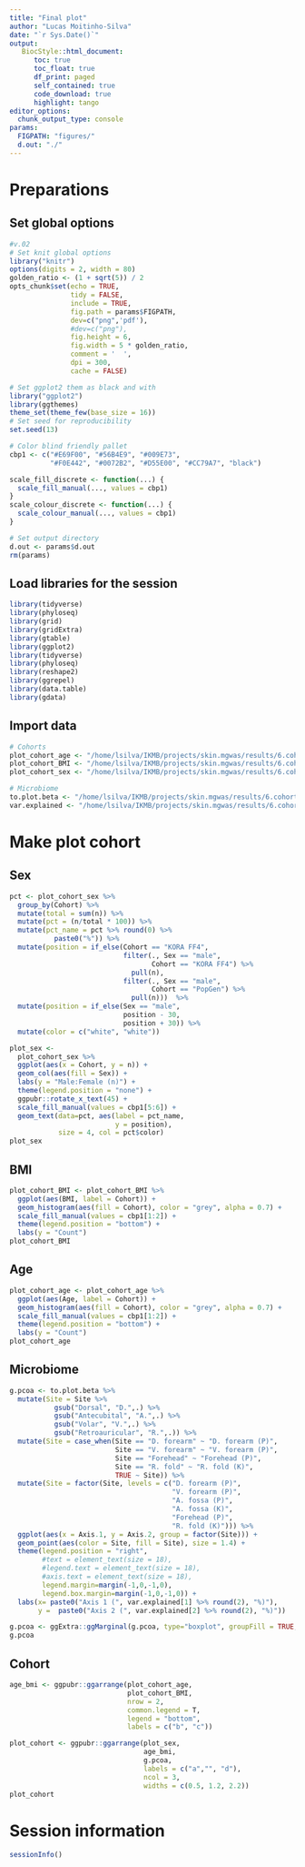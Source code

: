 ```yaml
---
title: "Final plot"
author: "Lucas Moitinho-Silva"
date: "`r Sys.Date()`"
output:
   BiocStyle::html_document:
      toc: true
      toc_float: true
      df_print: paged
      self_contained: true
      code_download: true
      highlight: tango
editor_options:
  chunk_output_type: console
params:
  FIGPATH: "figures/"
  d.out: "./"
---
```

# Preparations

## Set global options

```r
#v.02
# Set knit global options
library("knitr")
options(digits = 2, width = 80)
golden_ratio <- (1 + sqrt(5)) / 2
opts_chunk$set(echo = TRUE,
               tidy = FALSE,
               include = TRUE,
               fig.path = params$FIGPATH,
               dev=c("png",'pdf'),
               #dev=c("png"),
               fig.height = 6,
               fig.width = 5 * golden_ratio,
               comment = '  ',
               dpi = 300,
               cache = FALSE)

# Set ggplot2 them as black and with
library("ggplot2")
library(ggthemes)
theme_set(theme_few(base_size = 16))
# Set seed for reproducibility
set.seed(13)

# Color blind friendly pallet
cbp1 <- c("#E69F00", "#56B4E9", "#009E73",
          "#F0E442", "#0072B2", "#D55E00", "#CC79A7", "black")

scale_fill_discrete <- function(...) {
  scale_fill_manual(..., values = cbp1)
}
scale_colour_discrete <- function(...) {
  scale_colour_manual(..., values = cbp1)
}

# Set output directory
d.out <- params$d.out
rm(params)
```


## Load libraries for the session

```r
library(tidyverse)
library(phyloseq)
library(grid)
library(gridExtra)
library(gtable)
library(ggplot2)
library(tidyverse)
library(phyloseq)
library(reshape2)
library(ggrepel)
library(data.table)
library(gdata)
```

## Import data
```r
# Cohorts
plot_cohort_age <- "/home/lsilva/IKMB/projects/skin.mgwas/results/6.cohort.description/plot_cohort_age.rds" %>%  readRDS()
plot_cohort_BMI <- "/home/lsilva/IKMB/projects/skin.mgwas/results/6.cohort.description/plot_cohort_BMI.rds" %>% readRDS()
plot_cohort_sex <- "/home/lsilva/IKMB/projects/skin.mgwas/results/6.cohort.description/plot_cohort_sex.rds" %>% readRDS()

# Microbiome
to.plot.beta <- "/home/lsilva/IKMB/projects/skin.mgwas/results/6.cohort.description/to.plot.beta.rds" %>% readRDS()
var.explained <- "/home/lsilva/IKMB/projects/skin.mgwas/results/6.cohort.description/var.explained.rds" %>% readRDS()
```

# Make plot cohort

## Sex
```r
pct <- plot_cohort_sex %>%
  group_by(Cohort) %>%
  mutate(total = sum(n)) %>% 
  mutate(pct = (n/total * 100)) %>% 
  mutate(pct_name = pct %>% round(0) %>% 
           paste0("%")) %>% 
  mutate(position = if_else(Cohort == "KORA FF4",
                            filter(., Sex == "male",
                                   Cohort == "KORA FF4") %>% 
                              pull(n),
                            filter(., Sex == "male",
                                   Cohort == "PopGen") %>% 
                              pull(n)))  %>% 
  mutate(position = if_else(Sex == "male",
                            position - 30,
                            position + 30)) %>% 
  mutate(color = c("white", "white"))

plot_sex <- 
  plot_cohort_sex %>% 
  ggplot(aes(x = Cohort, y = n)) +
  geom_col(aes(fill = Sex)) +
  labs(y = "Male:Female (n)") +
  theme(legend.position = "none") +
  ggpubr::rotate_x_text(45) +
  scale_fill_manual(values = cbp1[5:6]) +
  geom_text(data=pct, aes(label = pct_name,
                          y = position), 
            size = 4, col = pct$color)
plot_sex
```

## BMI

```r
plot_cohort_BMI <- plot_cohort_BMI %>% 
  ggplot(aes(BMI, label = Cohort)) +
  geom_histogram(aes(fill = Cohort), color = "grey", alpha = 0.7) +
  scale_fill_manual(values = cbp1[1:2]) +
  theme(legend.position = "bottom") +
  labs(y = "Count")
plot_cohort_BMI
```

## Age

```r
plot_cohort_age <- plot_cohort_age %>% 
  ggplot(aes(Age, label = Cohort)) +
  geom_histogram(aes(fill = Cohort), color = "grey", alpha = 0.7) +
  scale_fill_manual(values = cbp1[1:2]) +
  theme(legend.position = "bottom") +
  labs(y = "Count")
plot_cohort_age
```


## Microbiome
```r
g.pcoa <- to.plot.beta %>% 
  mutate(Site = Site %>%
           gsub("Dorsal", "D.",.) %>% 
           gsub("Antecubital", "A.",.) %>% 
           gsub("Volar", "V.",.) %>% 
           gsub("Retroauricular", "R.",.)) %>% 
  mutate(Site = case_when(Site == "D. forearm" ~ "D. forearm (P)",
                          Site == "V. forearm" ~ "V. forearm (P)",
                          Site == "Forehead" ~ "Forehead (P)",
                          Site == "R. fold" ~ "R. fold (K)",
                          TRUE ~ Site)) %>% 
  mutate(Site = factor(Site, levels = c("D. forearm (P)",
                                        "V. forearm (P)",
                                        "A. fossa (P)",
                                        "A. fossa (K)",
                                        "Forehead (P)",
                                        "R. fold (K)"))) %>% 
  ggplot(aes(x = Axis.1, y = Axis.2, group = factor(Site))) +
  geom_point(aes(color = Site, fill = Site), size = 1.4) +
  theme(legend.position = "right",
        #text = element_text(size = 18),
        #legend.text = element_text(size = 18),
        #axis.text = element_text(size = 18),
        legend.margin=margin(-1,0,-1,0),
        legend.box.margin=margin(-1,0,-1,0)) +
  labs(x= paste0("Axis 1 (", var.explained[1] %>% round(2), "%)"),
       y =  paste0("Axis 2 (", var.explained[2] %>% round(2), "%)"))

g.pcoa <- ggExtra::ggMarginal(g.pcoa, type="boxplot", groupFill = TRUE,groupColour = T) 
g.pcoa
```


## Cohort


```r
age_bmi <- ggpubr::ggarrange(plot_cohort_age, 
                             plot_cohort_BMI, 
                             nrow = 2, 
                             common.legend = T,
                             legend = "bottom",
                             labels = c("b", "c"))

plot_cohort <- ggpubr::ggarrange(plot_sex,
                                 age_bmi,
                                 g.pcoa, 
                                 labels = c("a","", "d"), 
                                 ncol = 3, 
                                 widths = c(0.5, 1.2, 2.2))
plot_cohort
```



# Session information

```r
sessionInfo()
```
